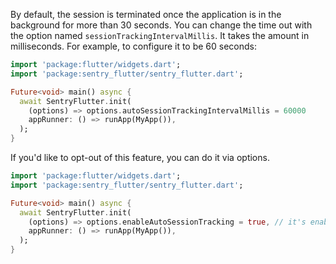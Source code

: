 By default, the session is terminated once the application is in the background for more than 30 seconds. You can change the time out with the option named `sessionTrackingIntervalMillis`. It takes the amount in milliseconds. For example, to configure it to be 60 seconds:

```dart
import 'package:flutter/widgets.dart';
import 'package:sentry_flutter/sentry_flutter.dart';

Future<void> main() async {
  await SentryFlutter.init(
    (options) => options.autoSessionTrackingIntervalMillis = 60000
    appRunner: () => runApp(MyApp()),
  );
}
```

If you'd like to opt-out of this feature, you can do it via options.

```dart
import 'package:flutter/widgets.dart';
import 'package:sentry_flutter/sentry_flutter.dart';

Future<void> main() async {
  await SentryFlutter.init(
    (options) => options.enableAutoSessionTracking = true, // it's enabled by default
    appRunner: () => runApp(MyApp()),
  );
}
```
